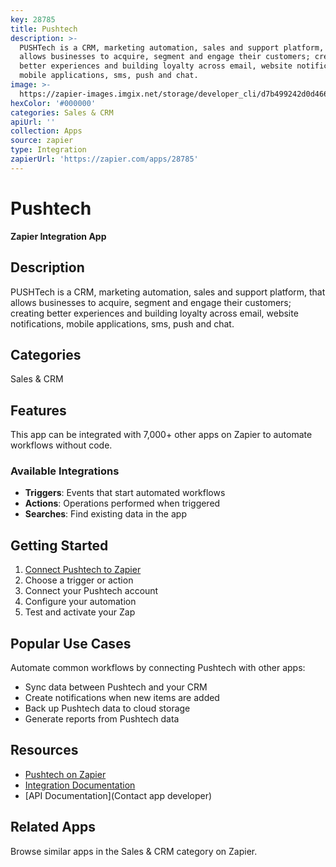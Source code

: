 ```yaml
---
key: 28785
title: Pushtech
description: >-
  PUSHTech is a CRM, marketing automation, sales and support platform, that
  allows businesses to acquire, segment and engage their customers; creating
  better experiences and building loyalty across email, website notifications,
  mobile applications, sms, push and chat.
image: >-
  https://zapier-images.imgix.net/storage/developer_cli/d7b499242d0d466b4e2c8e8bc3bcb0ce.png?auto=format%2Ccompress&ixlib=python-3.0.0&q=50
hexColor: '#000000'
categories: Sales & CRM
apiUrl: ''
collection: Apps
source: zapier
type: Integration
zapierUrl: 'https://zapier.com/apps/28785'
---
```

# Pushtech

**Zapier Integration App**

## Description

PUSHTech is a CRM, marketing automation, sales and support platform, that allows businesses to acquire, segment and engage their customers; creating better experiences and building loyalty across email, website notifications, mobile applications, sms, push and chat.

## Categories

Sales & CRM

## Features

This app can be integrated with 7,000+ other apps on Zapier to automate workflows without code.

### Available Integrations

- **Triggers**: Events that start automated workflows
- **Actions**: Operations performed when triggered
- **Searches**: Find existing data in the app

## Getting Started

1. [Connect Pushtech to Zapier](https://zapier.com/apps/28785)
2. Choose a trigger or action
3. Connect your Pushtech account
4. Configure your automation
5. Test and activate your Zap

## Popular Use Cases

Automate common workflows by connecting Pushtech with other apps:

- Sync data between Pushtech and your CRM
- Create notifications when new items are added
- Back up Pushtech data to cloud storage
- Generate reports from Pushtech data

## Resources

- [Pushtech on Zapier](https://zapier.com/apps/28785)
- [Integration Documentation](https://zapier.com/apps/28785/integrations)
- [API Documentation](Contact app developer)

## Related Apps

Browse similar apps in the Sales & CRM category on Zapier.
